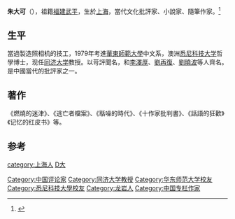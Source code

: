 '''朱大可'''（{{bd|1957年}}），祖籍[[福建|福建]][[武平|武平]]，生於[[上海|上海]]，當代文化批評家、小說家、隨筆作家。<ref>{{Cite web |url=http://www.artsbj.com/Html/lilunjia/jj_2045_538.html |title=朱大可简介 |access-date=2013-01-02 |archive-url=https://web.archive.org/web/20160304040254/http://www.artsbj.com/Html/lilunjia/jj_2045_538.html |archive-date=2016-03-04 |dead-url=yes }}</ref>

==生平==
當過製造照相机的技工，1979年考進[[華東師範大學|華東師範大學]]中文系，澳洲[[悉尼科技大学|悉尼科技大学]]哲學博士，现任[[同济大学|同济大学]]教授。以苛評聞名，和[[李澤厚|李澤厚]]、[[劉再復|劉再復]]、[[劉曉波|劉曉波]]等人齊名。是中國當代的批評家之一。

==著作==
《燃燒的迷津》、《逃亡者檔案》、《聒噪的時代》、《十作家批判書》、《話語的狂歡》《记忆的红皮书》等。

==参考==
<references/>

{{DEFAULTSORT:Zhu朱}}
[[Category:中国评论家|Category:中国评论家]]
[[Category:同济大学教授|Category:同济大学教授]]
[[Category:华东师范大学校友|Category:华东师范大学校友]]
[[Category:悉尼科技大學校友|Category:悉尼科技大學校友]]
[[category:上海人|category:上海人]]
[[Category:龙岩人|Category:龙岩人]]
[[category:朱姓|D大]]
[[Category:中国专栏作家|Category:中国专栏作家]]